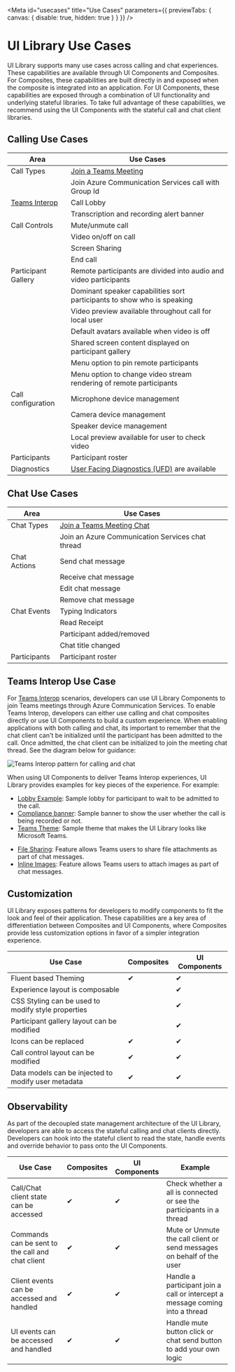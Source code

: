 
<Meta id="usecases" title="Use Cases" parameters={{ previewTabs: { canvas: { disable: true, hidden: true } } }} />

# UI Library Use Cases

UI Library supports many use cases across calling and chat experiences.
These capabilities are available through UI Components and Composites.
For Composites, these capabilities are built directly in and exposed when the composite is integrated into an application.
For UI Components, these capabilities are exposed through a combination of UI functionality and underlying stateful libraries.
To take full advantage of these capabilities, we recommend using the UI Components with the stateful call and chat client libraries.

## Calling Use Cases

| Area                                                                                            | Use Cases                                                                                                                                                   |
| ----------------------------------------------------------------------------------------------- | ----------------------------------------------------------------------------------------------------------------------------------------------------------- |
| Call Types                                                                                      | [Join a Teams Meeting](#teams-interop-use-case)                                                                                                             |
|                                                                                                 | Join Azure Communication Services call with Group Id                                                                                                        |
| [Teams Interop](https://docs.microsoft.com/azure/communication-services/concepts/teams-interop) | Call Lobby                                                                                                                                                  |
|                                                                                                 | Transcription and recording alert banner                                                                                                                    |
| Call Controls                                                                                   | Mute/unmute call                                                                                                                                            |
|                                                                                                 | Video on/off on call                                                                                                                                        |
|                                                                                                 | Screen Sharing                                                                                                                                              |
|                                                                                                 | End call                                                                                                                                                    |
| Participant Gallery                                                                             | Remote participants are divided into audio and video participants                                                                                           |
|                                                                                                 | Dominant speaker capabilities sort participants to show who is speaking                                                                                     |
|                                                                                                 | Video preview available throughout call for local user                                                                                                      |
|                                                                                                 | Default avatars available when video is off                                                                                                                 |
|                                                                                                 | Shared screen content displayed on participant gallery                                                                                                      |
|                                                                                                 | Menu option to pin remote participants                                                                                                                      |
|                                                                                                 | Menu option to change video stream rendering of remote participants                                                                                         |
| Call configuration                                                                              | Microphone device management                                                                                                                                |
|                                                                                                 | Camera device management                                                                                                                                    |
|                                                                                                 | Speaker device management                                                                                                                                   |
|                                                                                                 | Local preview available for user to check video                                                                                                             |
| Participants                                                                                    | Participant roster                                                                                                                                          |
| Diagnostics                                                                                     | [User Facing Diagnostics (UFD)](https://docs.microsoft.com/azure/communication-services/concepts/voice-video-calling/user-facing-diagnostics) are available |

## Chat Use Cases

| Area         | Use Cases                                            |
| ------------ | ---------------------------------------------------- |
| Chat Types   | [Join a Teams Meeting Chat](#teams-interop-use-case) |
|              | Join an Azure Communication Services chat thread     |
| Chat Actions | Send chat message                                    |
|              | Receive chat message                                 |
|              | Edit chat message                                    |
|              | Remove chat message                                  |
| Chat Events  | Typing Indicators                                    |
|              | Read Receipt                                         |
|              | Participant added/removed                            |
|              | Chat title changed                                   |
| Participants | Participant roster                                   |

## Teams Interop Use Case

For [Teams Interop](https://docs.microsoft.com/azure/communication-services/concepts/teams-interop) scenarios, developers can use UI Library Components to join Teams meetings through Azure Communication Services.
To enable Teams Interop, developers can either use calling and chat composites directly or use UI Components to build a custom experience.
When enabling applications with both calling and chat, its important to remember that the chat client can't be initialized until the participant has been admitted to the call.
Once admitted, the chat client can be initialized to join the meeting chat thread.
See the diagram below for guidance:

![Teams Interop pattern for calling and chat](images/teams-interop-pattern.png)

When using UI Components to deliver Teams Interop experiences, UI Library provides examples for key pieces of the experience.
For example:

- [Lobby Example](./?path=/story/examples-teamsinterop-lobby--lobby): Sample lobby for participant to wait to be admitted to the call.
- [Compliance banner](./?path=/story/examples-teamsinterop-compliancebanner--compliance-banner): Sample banner to show the user whether the call is being recorded or not.
- [Teams Theme](./?path=/story/examples-themes-teams--teams): Sample theme that makes the UI Library looks like Microsoft Teams.

<SingleLineBetaBanner content="The following features are currently in public preview" />

- [File Sharing](./?path=/docs/ui-components-messagethread--message-thread#display-file-attachments-with-messages): Feature allows Teams users to share file attachments as part of chat messages.
- [Inline Images](./?path=/docs/ui-components-messagethread--message-thread#display-inline-image-with-messages): Feature allows Teams users to attach images as part of chat messages.

## Customization

UI Library exposes patterns for developers to modify components to fit the look and feel of their application.
These capabilities are a key area of differentiation between Composites and UI Components, where Composites provide less customization options in favor of a simpler integration experience.

| Use Case                                            | Composites | UI Components |
| --------------------------------------------------- | ---------- | ------------- |
| Fluent based Theming                                | ✔         | ✔            |
| Experience layout is composable                     |            | ✔            |
| CSS Styling can be used to modify style properties  |            | ✔            |
| Participant gallery layout can be modified          |            | ✔            |
| Icons can be replaced                               | ✔         | ✔            |
| Call control layout can be modified                 | ✔         | ✔            |
| Data models can be injected to modify user metadata | ✔         | ✔            |

## Observability

As part of the decoupled state management architecture of the UI Library, developers are able to access the stateful calling and chat clients directly.
Developers can hook into the stateful client to read the state, handle events and override behavior to pass onto the UI Components.

| Use Case                                         | Composites | UI Components | Example                                                                      |
| ------------------------------------------------ | ---------- | ------------- | ---------------------------------------------------------------------------- |
| Call/Chat client state can be accessed           | ✔         | ✔            | Check whether a all is connected or see the participants in a thread         |
| Commands can be sent to the call and chat client | ✔         | ✔            | Mute or Unmute the call client or send messages on behalf of the user        |
| Client events can be accessed and handled        | ✔         | ✔            | Handle a participant join a call or intercept a message coming into a thread |
| UI events can be accessed and handled            | ✔         | ✔            | Handle mute button click or chat send button to add your own logic           |

